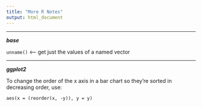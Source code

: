 ```yaml
---
title: "More R Notes"
output: html_document
---
```

***

***base***  
  
`unname()` <-- get just the values of a named vector

***
  
***ggplot2***  
  
To change the order of the x axis in a bar chart so they're sorted in decreasing
order, use:  
  
`aes(x = (reorder(x, -y)), y = y)`  
  

  
